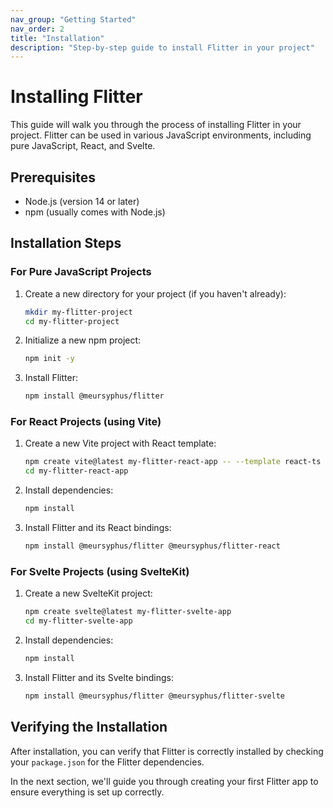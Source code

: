 ```yaml
---
nav_group: "Getting Started"
nav_order: 2
title: "Installation"
description: "Step-by-step guide to install Flitter in your project"
---
```


# Installing Flitter

This guide will walk you through the process of installing Flitter in your project. Flitter can be used in various JavaScript environments, including pure JavaScript, React, and Svelte.

## Prerequisites

- Node.js (version 14 or later)
- npm (usually comes with Node.js)

## Installation Steps

### For Pure JavaScript Projects

1. Create a new directory for your project (if you haven't already):

   ```bash
   mkdir my-flitter-project
   cd my-flitter-project
   ```

2. Initialize a new npm project:

   ```bash
   npm init -y
   ```

3. Install Flitter:
   ```bash
   npm install @meursyphus/flitter
   ```

### For React Projects (using Vite)

1. Create a new Vite project with React template:

   ```bash
   npm create vite@latest my-flitter-react-app -- --template react-ts
   cd my-flitter-react-app
   ```

2. Install dependencies:

   ```bash
   npm install
   ```

3. Install Flitter and its React bindings:
   ```bash
   npm install @meursyphus/flitter @meursyphus/flitter-react
   ```

### For Svelte Projects (using SvelteKit)

1. Create a new SvelteKit project:

   ```bash
   npm create svelte@latest my-flitter-svelte-app
   cd my-flitter-svelte-app
   ```

2. Install dependencies:

   ```bash
   npm install
   ```

3. Install Flitter and its Svelte bindings:
   ```bash
   npm install @meursyphus/flitter @meursyphus/flitter-svelte
   ```

## Verifying the Installation

After installation, you can verify that Flitter is correctly installed by checking your `package.json` for the Flitter dependencies.

In the next section, we'll guide you through creating your first Flitter app to ensure everything is set up correctly.
